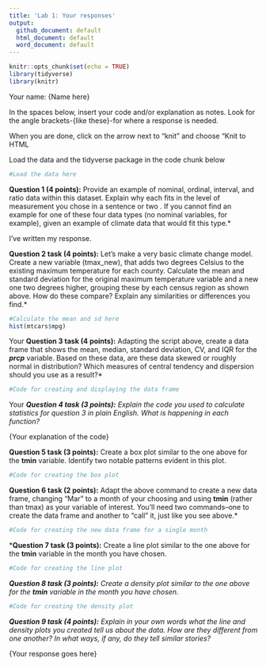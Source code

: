 ```yaml
---
title: 'Lab 1: Your responses'
output:
  github_document: default
  html_document: default
  word_document: default
---
```


```r
knitr::opts_chunk$set(echo = TRUE)
library(tidyverse)
library(knitr)
```

Your name: {Name here}

In the spaces below, insert your code and/or explanation as notes. Look for the angle brackets-{like these}-for where a response is needed.

When you are done, click on the arrow next to "knit" and choose "Knit to HTML

Load the data and the tidyverse package in the code chunk below

```r
#Load the data here
```

**Question 1 (4 points):** Provide an example of nominal, ordinal, interval, and ratio data within this dataset. Explain why each fits in the level of measurement you chose in a sentence or two . If you cannot find an example for one of these four data types (no nominal variables, for example), given an example of climate data that would fit this type.*

I've written my response.

**Question 2 task (4 points):** Let's make a very basic climate change model. Create a new variable (tmax_new), that adds two degrees Celsius to the existing maximum temperature for each county. Calculate the mean and standard deviation for the original maximum temperature variable and a new one two degrees higher, grouping these by each census region as shown above. How do these compare? Explain any similarities or differences you find.*

```r
#Calculate the mean and sd here
hist(mtcars$mpg)

```

{Your explanation of the results}

**Question 3 task (4 points):** Adapting the script above, create a data frame that shows the mean, median, standard deviation, CV, and IQR for the _**prcp**_ variable. Based on these data, are these data skewed or roughly normal in distribution? Which measures of central tendency and dispersion should you use as a result?*

```r
#Code for creating and displaying the data frame

```

{Your explanation of the results}

***Question 4 task (3 points):** Explain the code you used to calculate statistics for question 3 in plain English. What is happening in each function?*

{Your explanation of the code}

**Question 5 task (3 points):** Create a box plot similar to the one above for the **tmin** variable. Identify two notable patterns evident in this plot. 

```r
#Code for creating the box plot

```

**Question 6 task (2 points):** Adapt the above command to create a new data frame, changing "Mar" to a month of your choosing and using **tmin** (rather than tmax) as your variable of interest. You'll need two commands--one to create the data frame and another to "call" it, just like you see above.*

```r
#Code for creating the new data frame for a single month

```

***Question 7 task (3 points):** Create a line plot similar to the one above for the **tmin** variable in the month you have chosen.

```r
#Code for creating the line plot

```

***Question 8 task (3 points):** Create a density plot similar to the one above for the **tmin** variable in the month you have chosen.*

```r
#Code for creating the density plot

```

***Question 9 task (4 points):** Explain in your own words what the line and density plots you created tell us about the data. How are they different from one another? In what ways, if any, do they tell similar stories?*

{Your response goes here}